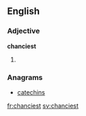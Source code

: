 ==English==

===Adjective===
'''chanciest'''

# {{en-superlative of|chancy}}

===Anagrams===
* [[catechins#English|catechins]]

[[fr:chanciest]]
[[sv:chanciest]]